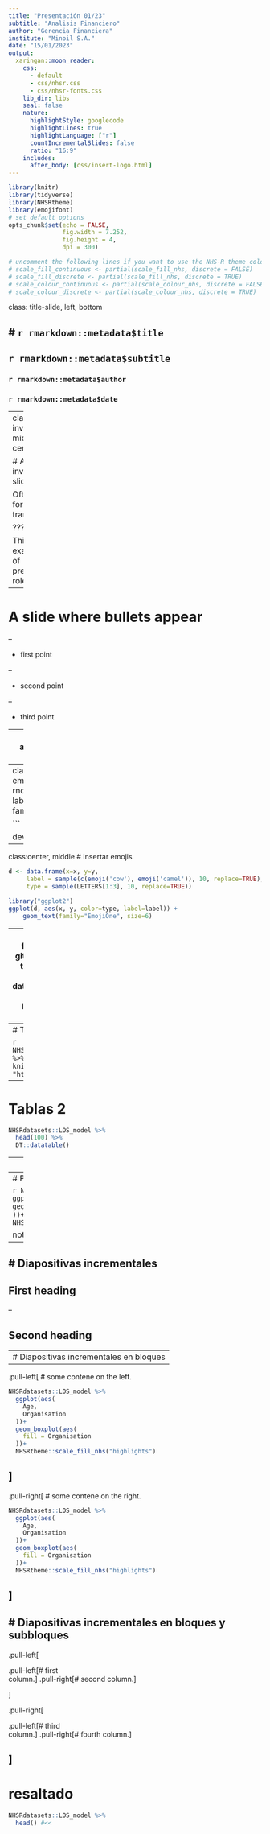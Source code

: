 ```yaml
---
title: "Presentación 01/23"
subtitle: "Analisis Financiero"
author: "Gerencia Financiera"
institute: "Minoil S.A."
date: "15/01/2023"
output:
  xaringan::moon_reader:
    css: 
      - default
      - css/nhsr.css
      - css/nhsr-fonts.css
    lib_dir: libs
    seal: false
    nature:
      highlightStyle: googlecode
      highlightLines: true
      highlightLanguage: ["r"]
      countIncrementalSlides: false
      ratio: "16:9"
    includes:
      after_body: [css/insert-logo.html]
---
```


```r
library(knitr)
library(tidyverse)
library(NHSRtheme)
library(emojifont)
# set default options
opts_chunk$set(echo = FALSE,
               fig.width = 7.252,
               fig.height = 4,
               dpi = 300)

# uncomment the following lines if you want to use the NHS-R theme colours by default
# scale_fill_continuous <- partial(scale_fill_nhs, discrete = FALSE)
# scale_fill_discrete <- partial(scale_fill_nhs, discrete = TRUE)
# scale_colour_continuous <- partial(scale_colour_nhs, discrete = FALSE)
# scale_colour_discrete <- partial(scale_colour_nhs, discrete = TRUE)
```

class: title-slide, left, bottom

# `r rmarkdown::metadata$title`
----
## **`r rmarkdown::metadata$subtitle`**
### `r rmarkdown::metadata$author`
### `r rmarkdown::metadata$date`

---
class: inverse, middle, center

# An inverse slide

Often used for transitions.

???

This is on example of presenter roles.


---


# A slide where bullets appear

--

* first point

--

* second point

--

* third point

---
class: center, middle 
# Slide with some text aligned
.left[We can start writing a sentence on the left...]
.right[...and finish it on the right.]
---
class:center, middle
# Insertar emojis
```r
emoji(search_emoji('smile'))
x <- rnorm(10)
y <- rnorm(10)
plot(x, y, cex=0)
text(x, y, labels=emoji('cow'), cex=1.5, col='steelblue', family='EmojiOne')

```

devtools::install_github("GuangchuangYu/emojifont")
---
class:center, middle
# Insertar emojis
```r
d <- data.frame(x=x, y=y,
     label = sample(c(emoji('cow'), emoji('camel')), 10, replace=TRUE),
     type = sample(LETTERS[1:3], 10, replace=TRUE))

library("ggplot2")
ggplot(d, aes(x, y, color=type, label=label)) +
    geom_text(family="EmojiOne", size=6)
```
---
```r
fa <- fontawesome(c('fa-github', 'fa-weibo', 'fa-twitter', 'fa-android', 'fa-coffee'))
d <- data.frame(x=rnorm(20),
                y=rnorm(20),
                label=sample(fa, 20, replace=T))

ggplot(d, aes(x, y, color=label, label=label)) +
    geom_text(family='fontawesome-webfont', size=6)+
    xlab(NULL)+ylab(NULL) +
    theme(legend.text=element_text(family='fontawesome-webfont'))
```
---
# Tablas

```r
NHSRdatasets::LOS_model %>% 
  head(6) %>% 
  knitr::kable(format = "html")
```
---
# Tablas 2

```r
NHSRdatasets::LOS_model %>% 
  head(100) %>% 
  DT::datatable()
```

---
# Tablas 3

```r
NHSRdatasets::LOS_model %>% 
  head(10) %>% 
  gt::gt()
```

---
# Plots 

```r
NHSRdatasets::LOS_model %>% 
  ggplot(aes(
    Age,
    Organisation
  ))+
  geom_boxplot(aes(
    fill = Organisation
  ))+
  NHSRtheme::scale_fill_nhs("highlights")
```

nota al pie de pagina: bla bla bla

---
# Diapositivas incrementales
----

## First heading

--

## Second heading 

---
# Diapositivas incrementales en bloques
----

.pull-left[
# some contene on the left.
```r
NHSRdatasets::LOS_model %>% 
  ggplot(aes(
    Age,
    Organisation
  ))+
  geom_boxplot(aes(
    fill = Organisation
  ))+
  NHSRtheme::scale_fill_nhs("highlights")
```
]
--
.pull-right[
# some contene on the right.
```r
NHSRdatasets::LOS_model %>% 
  ggplot(aes(
    Age,
    Organisation
  ))+
  geom_boxplot(aes(
    fill = Organisation
  ))+
  NHSRtheme::scale_fill_nhs("highlights")
```
]
---

# Diapositivas incrementales en bloques y subbloques
----

.pull-left[

.pull-left[# first<br>column.]
.pull-right[# second column.]

]

.pull-right[

.pull-left[# third<br>column.]
.pull-right[# fourth column.]

]
---
# resaltado 

```r
NHSRdatasets::LOS_model %>% 
  head() #<<
  
```



